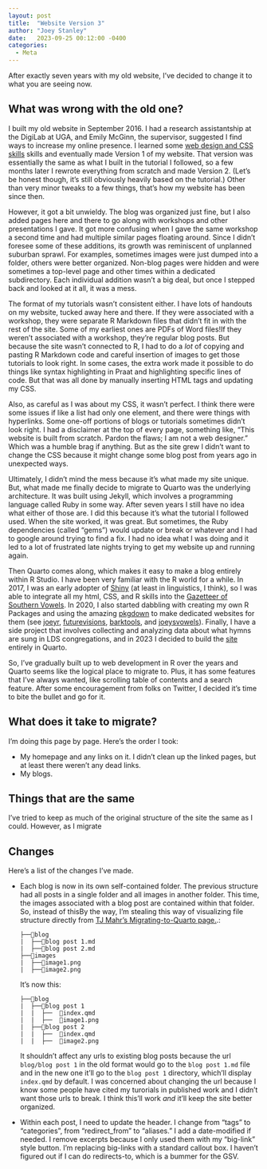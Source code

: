 ```yaml
---
layout: post
title:  "Website Version 3"
author: "Joey Stanley"
date:   2023-09-25 00:12:00 -0400
categories:
  - Meta
---
```


After exactly seven years with my old website, I've decided to change it to what you are seeing now.

## What was wrong with the old one?

I built my old website in September 2016. I had a research assistantship at the DigiLab at UGA, and Emily McGinn, the supervisor, suggested I find ways to increase my online presence. I learned some [web design and CSS skills](/blog/making-a-website-is-fun) skills and eventually made Version 1 of my website. That version was essentially the same as what I built in the tutorial I followed, so a few months later I rewrote everything from scratch and made Version 2. (Let's be honest though, it's still obviously heavily based on the tutorial.) Other than very minor tweaks to a few things, that's how my website has been since then.

However, it got a bit unwieldy. The blog was organized just fine, but I also added pages here and there to go along with workshops and other presentations I gave. It got more confusing when I gave the same workshop a second time and had multiple similar pages floating around. Since I didn't foresee some of these additions, its growth was reminiscent of unplanned suburban sprawl. For examples, sometimes images were just dumped into a folder, others were better organized. Non-blog pages were hidden and were sometimes a top-level page and other times within a dedicated subdirectory. Each individual addition wasn't a big deal, but once I stepped back and looked at it all, it was a mess.

The format of my tutorials wasn't consistent either. I have lots of handouts on my website, tucked away here and there. If they were associated with a workshop, they were separate R Markdown files that didn't fit in with the rest of the site. Some of my earliest ones are PDFs of Word files!If they weren't associated with a workshop, they're regular blog posts. But because the site wasn't connected to R, I had to do a *lot* of copying and pasting R Markdown code and careful insertion of images to get those tutorials to look right. In some cases, the extra work made it possible to do things like syntax highlighting in Praat and highlighting specific lines of code. But that was all done by manually inserting HTML tags and updating my CSS.

Also, as careful as I was about my CSS, it wasn't perfect. I think there were some issues if like a list had only one element, and there were things with hyperlinks. Some one-off portions of blogs or tutorials sometimes didn't look right. I had a disclaimer at the top of every page, something like, "This website is built from scratch. Pardon the flaws; I am not a web designer." Which was a humble brag if anything. But as the site grew I didn't want to change the CSS because it might change some blog post from years ago in unexpected ways.

Ultimately, I didn't mind the mess because it's what made my site unique. But, what made me finally decide to migrate to Quarto was the underlying architecture. It was built using Jekyll, which involves a programming language called Ruby in some way. After seven years I still have no idea what either of those are. I did this because it's what the tutorial I followed used. When the site worked, it was great. But sometimes, the Ruby dependencies (called "gems") would update or break or whatever and I had to google around trying to find a fix. I had no idea what I was doing and it led to a lot of frustrated late nights trying to get my website up and running again.

Then Quarto comes along, which makes it easy to make a blog entirely within R Studio. I have been very familiar with the R world for a while. In 2017, I was an early adopter of [Shiny](https://www.rstudio.com/products/shiny/) (at least in linguistics, I think), so I was able to integrate all my html, CSS, and R skills into the [Gazetteer of Southern Vowels](http://lap3.libs.uga.edu/u/jstanley/vowelcharts/). In 2020, I also started dabbling with creating my own R Packages and using the amazing [pkgdown](https://pkgdown.r-lib.org) to make dedicated websites for them (see [joeyr](https://joeystanley.github.io/joeyr/), [futurevisions](https://github.com/JoeyStanley/futurevisions), [barktools](https://joeystanley.github.io/barktools/), and [joeysvowels](https://joeystanley.github.io/joeysvowels/)). Finally, I have a side project that involves collecting and analyzing data about what hymns are sung in LDS congregations, and in 2023 I decided to build the [site](hymnstats.joeystanley.com) entirely in Quarto.

So, I've gradually built up to web development in R over the years and Quarto seems like the logical place to migrate to. Plus, it has some features that I've always wanted, like scrolling table of contents and a search feature. After some encouragement from folks on Twitter, I decided it's time to bite the bullet and go for it.

## What does it take to migrate?

I'm doing this page by page. Here's the order I took:

-   My homepage and any links on it. I didn't clean up the linked pages, but at least there weren't any dead links.
-   My blogs.

## Things that are the same

I've tried to keep as much of the original structure of the site the same as I could. However, as I migrate

## Changes

Here's a list of the changes I've made.

-   Each blog is now in its own self-contained folder. The previous structure had all posts in a single folder and all images in another folder. This time, the images associated with a blog post are contained within that folder. So, instead of this[By the way, I'm stealing this way of visualizing file structure directly from [TJ Mahr's Migrating-to-Quarto page.](https://github.com/tjmahr/quarto-blog/blob/main/posts/migrating-from-jekyll-to-quarto/index.qmd).]{.aside}:

    ```         
    ├──📁blog
    |  ├──📄blog post 1.md
    |  ├──📄blog post 2.md
    ├──📁images
    |  ├──🌅image1.png
    |  ├──🌅image2.png
    ```

    It's now this:

    ```         
    ├──📁blog
    |  ├──📁blog post 1
    |  |  ├──  📄index.qmd
    |  |  ├──  🌅image1.png
    |  ├──📁blog post 2
    |  |  ├──  📄index.qmd
    |  |  ├──  🌅image2.png
    ```

    It shouldn't affect any urls to existing blog posts because the url `blog/blog post 1` in the old format would go to the `blog post 1.md` file and in the new one it'll go to the `blog post 1` directory, which'll display `index.qmd` by default. I was concerned about changing the url because I know some people have cited my turorials in published work and I didn't want those urls to break. I think this'll work *and* it'll keep the site better organized.

- Within each post, I need to update the header. I change from "tags" to "categories", from "redirect_from" to "aliases." I add a date-modified if needed. I remove excerpts because I only used them with my "big-link" style button. I'm replacing big-links with a standard callout box. I haven't figured out if I can do redirects-to, which is a bummer for the GSV.